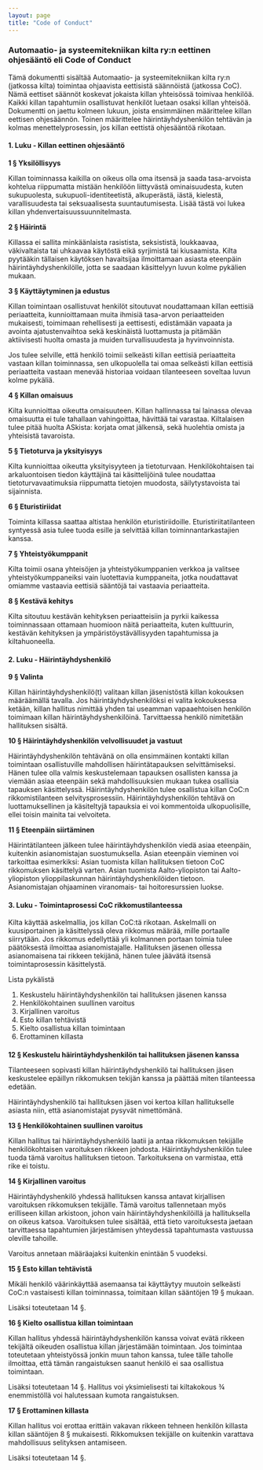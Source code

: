 ```yaml
---
layout: page
title: "Code of Conduct"
---
```


### Automaatio- ja systeemitekniikan kilta ry:n eettinen ohjesääntö eli Code of Conduct

Tämä dokumentti sisältää Automaatio- ja systeemitekniikan kilta ry:n (jatkossa kilta) toimintaa ohjaavista eettisistä säännöistä (jatkossa CoC). Nämä eettiset säännöt koskevat jokaista killan yhteisössä toimivaa henkilöä. Kaikki killan tapahtumiin osallistuvat henkilöt luetaan osaksi killan yhteisöä.
Dokumentti on jaettu kolmeen lukuun, joista ensimmäinen määrittelee killan eettisen ohjesäännön. Toinen määrittelee häirintäyhdyshenkilön tehtävän ja kolmas menettelyprosessin, jos killan eettistä ohjesääntöä rikotaan.

<h4 className="underline">1. Luku - Killan eettinen ohjesääntö</h4>

**1 § Yksilöllisyys**

Killan toiminnassa kaikilla on oikeus olla oma itsensä ja saada tasa-arvoista kohtelua riippumatta mistään henkilöön liittyvästä ominaisuudesta, kuten sukupuolesta, sukupuoli-identiteetistä, alkuperästä, iästä, kielestä, varallisuudesta tai seksuaalisesta suuntautumisesta. 
Lisää tästä voi lukea killan yhdenvertaisuussuunnitelmasta.

**2 § Häirintä**

Killassa ei sallita minkäänlaista rasistista, seksististä, loukkaavaa, väkivaltaista tai uhkaavaa käytöstä eikä syrjimistä tai kiusaamista. Kilta pyytääkin tällaisen käytöksen havaitsijaa ilmoittamaan asiasta eteenpäin häirintäyhdyshenkilölle, jotta se saadaan käsittelyyn luvun kolme pykälien mukaan.

**3 § Käyttäytyminen ja edustus**

Killan toimintaan osallistuvat henkilöt sitoutuvat noudattamaan killan eettisiä periaatteita, kunnioittamaan muita ihmisiä tasa-arvon periaatteiden mukaisesti, toimimaan rehellisesti ja eettisesti, edistämään vapaata ja avointa ajatustenvaihtoa sekä keskinäistä luottamusta ja pitämään aktiivisesti huolta omasta ja muiden turvallisuudesta ja hyvinvoinnista.

Jos tulee selville, että henkilö toimii selkeästi killan eettisiä periaatteita vastaan killan toiminnassa, sen ulkopuolella tai omaa selkeästi killan eettisiä periaatteita vastaan menevää historiaa voidaan tilanteeseen soveltaa luvun kolme pykäliä. 

**4 § Killan omaisuus**

Kilta kunnioittaa oikeutta omaisuuteen. Killan hallinnassa tai lainassa olevaa omaisuutta ei tule tahallaan vahingoittaa, hävittää tai varastaa. Kiltalaisen tulee pitää huolta ASkista: korjata omat jälkensä, sekä huolehtia omista ja yhteisistä tavaroista.

**5 § Tietoturva ja yksityisyys**

Kilta kunnioittaa oikeutta yksityisyyteen ja tietoturvaan. Henkilökohtaisen tai arkaluontoisen tiedon käyttäjinä tai käsittelijöinä tulee noudattaa tietoturvavaatimuksia riippumatta tietojen muodosta, säilytystavoista tai sijainnista.

**6 § Eturistiriidat**

Toiminta killassa saattaa altistaa henkilön eturistiriidoille. Eturistiriitatilanteen syntyessä asia tulee tuoda esille ja selvittää killan toiminnantarkastajien kanssa. 

**7 § Yhteistyökumppanit**

Kilta toimii osana yhteisöjen ja yhteistyökumppanien verkkoa ja valitsee yhteistyökumppaneiksi vain luotettavia kumppaneita, jotka noudattavat omiamme vastaavia eettisiä sääntöjä tai vastaavia periaatteita. 

**8 § Kestävä kehitys**

Kilta sitoutuu kestävän kehityksen periaatteisiin ja pyrkii kaikessa toiminnassaan ottamaan huomioon näitä periaatteita, kuten kulttuurin, kestävän kehityksen ja ympäristöystävällisyyden tapahtumissa ja kiltahuoneella.

<h4 className="underline">2. Luku - Häirintäyhdyshenkilö</h4>

**9 § Valinta** 

Killan häirintäyhdyshenkilö(t) valitaan killan jäsenistöstä killan kokouksen määräämällä tavalla. Jos häirintäyhdyshenkilöksi ei valita kokouksessa ketään, killan hallitus nimittää yhden tai useamman vapaaehtoisen henkilön toimimaan killan häirintäyhdyshenkilöinä. Tarvittaessa henkilö nimitetään hallituksen sisältä. 

**10 § Häirintäyhdyshenkilön velvollisuudet ja vastuut**

Häirintäyhdyshenkilön tehtävänä on olla ensimmäinen kontakti killan toimintaan osallistuville mahdollisen häirintätapauksen selvittämiseksi. Hänen tulee olla valmis keskustelemaan tapauksen osallisten kanssa ja viemään asiaa eteenpäin sekä mahdollisuuksien mukaan tukea osallisia tapauksen käsittelyssä. Häirintäyhdyshenkilön tulee osallistua killan CoC:n rikkomistilanteen selvitysprosessiin.
Häirintäyhdyshenkilön tehtävä on luottamuksellinen ja käsiteltyjä tapauksia ei voi kommentoida ulkopuolisille, ellei toisin mainita tai velvoiteta.

**11 § Eteenpäin siirtäminen**

Häirintätilanteen jälkeen tulee häirintäyhdyshenkilön viedä asiaa eteenpäin, kuitenkin asianomistajan suostumuksella.
Asian eteenpäin vieminen voi tarkoittaa esimerkiksi:
Asian tuomista killan hallituksen tietoon CoC rikkomuksen käsittelyä varten. 
Asian tuomista Aalto-yliopiston tai Aalto-yliopiston ylioppilaskunnan häirintäyhdyshenkilöiden tietoon.
Asianomistajan ohjaaminen viranomais- tai hoitoresurssien luokse.

<h4 className="underline">3. Luku - Toimintaprosessi CoC rikkomustilanteessa</h4>

Kilta käyttää askelmallia, jos killan CoC:tä rikotaan. Askelmalli on kuusiportainen ja käsittelyssä oleva rikkomus määrää, mille portaalle siirrytään. Jos rikkomus edellyttää yli kolmannen portaan toimia tulee päätöksestä ilmoittaa asianomistajalle. Hallituksen jäsenen ollessa asianomaisena tai rikkeen tekijänä, hänen tulee jäävätä itsensä toimintaprosessin käsittelystä.

Lista pykälistä
1. Keskustelu häirintäyhdyshenkilön tai hallituksen jäsenen kanssa
2. Henkilökohtainen suullinen varoitus
3. Kirjallinen varoitus
4. Esto killan tehtävistä
5. Kielto osallistua killan toimintaan
6. Erottaminen killasta

####

**12 § Keskustelu häirintäyhdyshenkilön tai hallituksen jäsenen kanssa**

Tilanteeseen sopivasti killan häirintäyhdyshenkilö tai hallituksen jäsen keskustelee epäillyn rikkomuksen tekijän kanssa ja päättää miten tilanteessa edetään. 

Häirintäyhdyshenkilö tai hallituksen jäsen voi kertoa killan hallitukselle asiasta niin, että asianomistajat pysyvät nimettömänä.

**13 § Henkilökohtainen suullinen varoitus**

Killan hallitus tai häirintäyhdyshenkilö laatii ja antaa rikkomuksen tekijälle henkilökohtaisen varoituksen rikkeen johdosta. Häirintäyhdyshenkilön tulee tuoda tämä varoitus hallituksen tietoon. Tarkoituksena on varmistaa, että rike ei toistu.

**14 § Kirjallinen varoitus**

Häirintäyhdyshenkilö yhdessä hallituksen kanssa antavat kirjallisen varoituksen rikkomuksen tekijälle. Tämä varoitus tallennetaan myös erilliseen killan arkistoon, johon vain häirintäyhdyshenkilöillä ja hallituksella on oikeus katsoa.
Varoituksen tulee sisältää, että tieto varoituksesta jaetaan tarvittaessa tapahtumien järjestämisen yhteydessä tapahtumasta vastuussa oleville tahoille.

Varoitus annetaan määräajaksi kuitenkin enintään 5 vuodeksi.


**15 § Esto killan tehtävistä**

Mikäli henkilö väärinkäyttää asemaansa tai käyttäytyy muutoin selkeästi CoC:n vastaisesti killan toiminnassa, toimitaan killan sääntöjen 19 § mukaan.

Lisäksi toteutetaan 14 §.

**16 § Kielto osallistua killan toimintaan**

Killan hallitus yhdessä häirintäyhdyshenkilön kanssa voivat evätä rikkeen tekijältä oikeuden osallistua killan järjestämään toimintaan. Jos toimintaa toteutetaan yhteistyössä jonkin muun tahon kanssa, tulee tälle taholle ilmoittaa, että tämän rangaistuksen saanut henkilö ei saa osallistua toimintaan.

Lisäksi toteutetaan 14 §.
Hallitus voi yksimielisesti tai kiltakokous ¾ enemmistöllä voi halutessaan kumota rangaistuksen.
 
**17 § Erottaminen killasta**

Killan hallitus voi erottaa erittäin vakavan rikkeen tehneen henkilön killasta killan sääntöjen 8 § mukaisesti. Rikkomuksen tekijälle on kuitenkin varattava mahdollisuus selityksen antamiseen.

Lisäksi toteutetaan 14 §.

